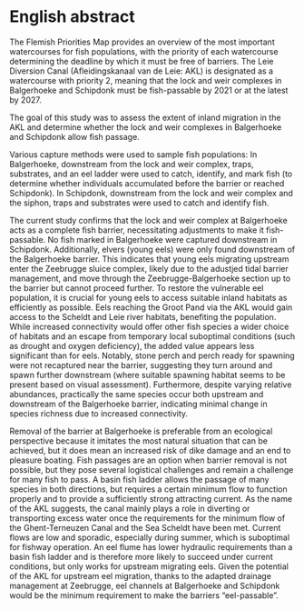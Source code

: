 \benglish

# English abstract {-}
The Flemish Priorities Map provides an overview of the most important watercourses for fish populations, with the priority of each watercourse determining the deadline by which it must be free of barriers. The Leie Diversion Canal (Afleidingskanaal van de Leie: AKL) is designated as a watercourse with priority 2, meaning that the lock and weir complexes in Balgerhoeke and Schipdonk must be fish-passable by 2021 or at the latest by 2027.

The goal of this study was to assess the extent of inland migration in the AKL and determine whether the lock and weir complexes in Balgerhoeke and Schipdonk allow fish passage.

Various capture methods were used to sample fish populations: In Balgerhoeke, downstream from the lock and weir complex, traps, substrates, and an eel ladder were used to catch, identify, and mark fish (to determine whether individuals accumulated before the barrier or reached Schipdonk). In Schipdonk, downstream from the lock and weir complex and the siphon, traps and substrates were used to catch and identify fish.

The current study confirms that the lock and weir complex at Balgerhoeke acts as a complete fish barrier, necessitating adjustments to make it fish-passable. No fish marked in Balgerhoeke were captured downstream in Schipdonk. Additionally, elvers (young eels) were only found downstream of the Balgerhoeke barrier. This indicates that young eels migrating upstream enter the Zeebrugge sluice complex, likely due to the adustjed tidal barrier management, and move through the Zeebrugge-Balgerhoeke section up to the barrier but cannot proceed further. To restore the vulnerable eel population, it is crucial for young eels to access suitable inland habitats as efficiently as possible. Eels reaching the Groot Pand via the AKL would gain access to the Scheldt and Leie river habitats, benefiting the population. While increased connectivity would offer other fish species a wider choice of habitats and an escape from temporary local suboptimal conditions (such as drought and oxygen deficiency), the added value appears less significant than for eels. Notably, stone perch and perch ready for spawning were not recaptured near the barrier, suggesting they turn around and spawn further downstream (where suitable spawning habitat seems to be present based on visual assessment). Furthermore, despite varying relative abundances, practically the same species occur both upstream and downstream of the Balgerhoeke barrier, indicating minimal change in species richness due to increased connectivity.

Removal of the barrier at Balgerhoeke is preferable from an ecological perspective because it imitates the most natural situation that can be achieved, but it does mean an increased risk of dike damage and an end to pleasure boating. Fish passages are an option when barrier removal is not possible, but they pose several logistical challenges and remain a challenge for many fish to pass. A basin fish ladder allows the passage of many species in both directions, but requires a certain minimum flow to function properly and to provide a sufficiently strong attracting current. As the name of the AKL suggests, the canal mainly plays a role in diverting or transporting excess water once the requirements for the minimum flow of the Ghent-Terneuzen Canal and the Sea Scheldt have been met. Current flows are low and sporadic, especially during summer, which is suboptimal for fishway operation. An eel flume has lower hydraulic requirements than a basin fish ladder and is therefore more likely to succeed under current conditions, but only works for upstream migrating eels. Given the potential of the AKL for upstream eel migration, thanks to the adapted drainage management at Zeebrugge, eel channels at Balgerhoeke and Schipdonk would be the minimum requirement to make the barriers "eel-passable".

\eenglish
